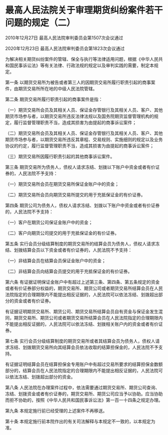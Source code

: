 # 最高人民法院关于审理期货纠纷案件若干问题的规定（二）

2010年12月27日 最高人民法院审判委员会第1507次会议通过

2020年12月23日 最高人民法院审判委员会第1823次会议通过

  

为解决相关期货纠纷案件的管辖、保全与执行等法律适用问题，根据《中华人民共和国民事诉讼法》等有关法律、行政法规的规定以及审判实践的需要，制定本规定。

第一条 以期货交易所为被告或者第三人的因期货交易所履行职责引起的商事案件，由期货交易所所在地的中级人民法院管辖。

第二条 期货交易所履行职责引起的商事案件是指：

（一）期货交易所会员及其相关人员、保证金存管银行及其相关人员、客户、其他期货市场参与者，以期货交易所违反法律法规以及国务院期货监督管理机构的规定，履行监督管理职责不当，造成其损害为由提起的商事诉讼案件；

（二）期货交易所会员及其相关人员、保证金存管银行及其相关人员、客户、其他期货市场参与者，以期货交易所违反其章程、交易规则、实施细则的规定以及业务协议的约定，履行监督管理职责不当，造成其损害为由提起的商事诉讼案件；

（三）期货交易所因履行职责引起的其他商事诉讼案件。

第三条 期货交易所为债务人，债权人请求冻结、划拨以下账户中资金或者有价证券的，人民法院不予支持：

（一）期货交易所会员在期货交易所保证金账户中的资金；

（二）期货交易所会员向期货交易所提交的用于充抵保证金的有价证券。

第四条 期货公司为债务人，债权人请求冻结、划拨以下账户中资金或者有价证券的，人民法院不予支持：

（一）客户在期货公司保证金账户中的资金；

（二）客户向期货公司提交的用于充抵保证金的有价证券。

第五条 实行会员分级结算制度的期货交易所的结算会员为债务人，债权人请求冻结、划拨结算会员以下资金或者有价证券的，人民法院不予支持：

（一）非结算会员在结算会员保证金账户中的资金；

（二）非结算会员向结算会员提交的用于充抵保证金的有价证券。

第六条 有证据证明保证金账户中有超过上述第三条、第四条、第五条规定的资金或者有价证券部分权益的，期货交易所、期货公司或者期货交易所结算会员在人民法院指定的合理期限内不能提出相反证据的，人民法院可以依法冻结、划拨超出部分的资金或者有价证券。

有证据证明期货交易所、期货公司、期货交易所结算会员自有资金与保证金发生混同，期货交易所、期货公司或者期货交易所结算会员在人民法院指定的合理期限内不能提出相反证据的，人民法院可以依法冻结、划拨相关账户内的资金或者有价证券。

第七条 实行会员分级结算制度的期货交易所或者其结算会员为债务人，债权人请求冻结、划拨期货交易所向其结算会员依法收取的结算担保金的，人民法院不予支持。

有证据证明结算会员在结算担保金专用账户中有超过交易所要求的结算担保金数额部分的，结算会员在人民法院指定的合理期限内不能提出相反证据的，人民法院可以依法冻结、划拨超出部分的资金。

第八条 人民法院在办理案件过程中，依法需要通过期货交易所、期货公司查询、冻结、划拨资金或者有价证券的，期货交易所、期货公司应当予以协助。应当协助而拒不协助的，按照《中华人民共和国民事诉讼法》第一百一十四条之规定办理。

第九条 本规定施行前已经受理的上述案件不再移送。

第十条 本规定施行前本院作出的有关司法解释与本规定不一致的，以本规定为准。